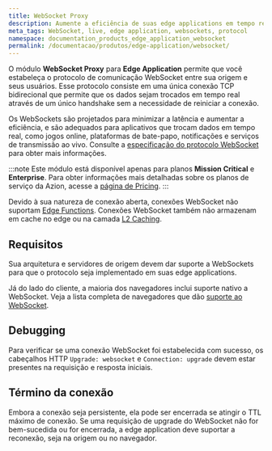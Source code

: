 ```yaml
---
title: WebSocket Proxy
description: Aumente a eficiência de suas edge applications em tempo real com o protocolo WebSocket para Azion Edge Application.
meta_tags: WebSocket, live, edge application, websockets, protocol
namespace: documentation_products_edge_application_websocket
permalink: /documentacao/produtos/edge-application/websocket/
---
```


O módulo **WebSocket Proxy** para **Edge Application** permite que você estabeleça o protocolo de comunicação WebSocket entre sua origem e seus usuários. Esse protocolo consiste em uma única conexão TCP bidirecional que permite que os dados sejam trocados em tempo real através de um único handshake sem a necessidade de reiniciar a conexão.

Os WebSockets são projetados para minimizar a latência e aumentar a eficiência, e são adequados para aplicativos que trocam dados em tempo real, como jogos online, plataformas de bate-papo, notificações e serviços de transmissão ao vivo. Consulte a [especificação do protocolo WebSocket](https://datatracker.ietf.org/doc/html/rfc6455) para obter mais informações.

:::note
Este módulo está disponível apenas para planos **Mission Critical** e **Enterprise**. Para obter informações mais detalhadas sobre os planos de serviço da Azion, acesse a [página de Pricing](https://www.azion.com/en/pricing/).
:::

Devido à sua natureza de conexão aberta, conexões WebSocket não suportam [Edge Functions](/pt-br/documentacao/produtos/edge-application/edge-functions/). Conexões WebSocket também não armazenam em cache no edge ou na camada [L2 Caching](/pt-br/documentacao/produtos/edge-application/l2-caching/).

## Requisitos

Sua arquitetura e servidores de origem devem dar suporte a WebSockets para que o protocolo seja implementado em suas edge applications.

Já do lado do cliente, a maioria dos navegadores inclui suporte nativo a WebSocket. Veja a lista completa de navegadores que dão [suporte ao WebSocket](https://caniuse.com/websockets).

## Debugging

Para verificar se uma conexão WebSocket foi estabelecida com sucesso, os cabeçalhos HTTP `Upgrade: websocket` e `Connection: upgrade` devem estar presentes na requisição e resposta iniciais.

## Término da conexão

Embora a conexão seja persistente, ela pode ser encerrada se atingir o TTL máximo de conexão. Se uma requisição de upgrade do WebSocket não for bem-sucedida ou for encerrada, a edge application deve suportar a reconexão, seja na origem ou no navegador.
